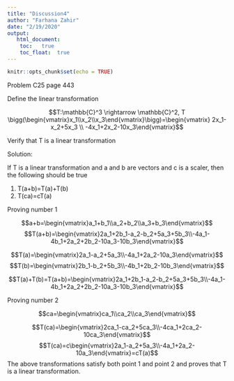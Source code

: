 ---
title: "Discussion4"
author: "Farhana Zahir"
date: "2/19/2020"
output: 
   html_document:
    toc:   true
    toc_float:  true
---

```{r setup, include=FALSE}
knitr::opts_chunk$set(echo = TRUE)
```

Problem C25 page 443

Define the linear transformation 

$$T:\mathbb{C}^3 \rightarrow \mathbb{C}^2, T \bigg(\begin{vmatrix}x_1\\x_2\\x_3\end{vmatrix}\bigg)=\begin{vmatrix} 2x_1-x_2+5x_3 \\ -4x_1+2x_2-10x_3\end{vmatrix}$$ 

Verify that T is a linear transformation

Solution:

If T is a linear transformation and a and b are vectors and c is a scaler, then the following should be true

1) T(a+b)=T(a)+T(b)
2) T(ca)=cT(a)

Proving number 1

$$a+b=\begin{vmatrix}a_1+b_1\\a_2+b_2\\a_3+b_3\end{vmatrix}$$
$$T(a+b)=\begin{vmatrix}2a_1+2b_1-a_2-b_2+5a_3+5b_3\\-4a_1-4b_1+2a_2+2b_2-10a_3-10b_3\end{vmatrix}$$

$$T(a)=\begin{vmatrix}2a_1-a_2+5a_3\\-4a_1+2a_2-10a_3\end{vmatrix}$$
$$T(b)=\begin{vmatrix}2b_1-b_2+5b_3\\-4b_1+2b_2-10b_3\end{vmatrix}$$

$$T(a)+T(b)=T(a+b)=\begin{vmatrix}2a_1+2b_1-a_2-b_2+5a_3+5b_3\\-4a_1-4b_1+2a_2+2b_2-10a_3-10b_3\end{vmatrix}$$

Proving number 2

$$ca=\begin{vmatrix}ca_1\\ca_2\\ca_3\end{vmatrix}$$

$$T(ca)=\begin{vmatrix}2ca_1-ca_2+5ca_3\\-4ca_1+2ca_2-10ca_3\end{vmatrix}$$
$$T(ca)=c\begin{vmatrix}2a_1-a_2+5a_3\\-4a_1+2a_2-10a_3\end{vmatrix}=cT(a)$$
The above transformations satisfy both point 1 and point 2 and proves that T is a linear transformation.